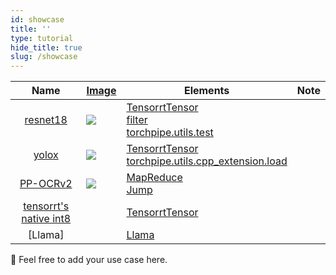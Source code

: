 ```yaml
---
id: showcase
title: ''
type: tutorial
hide_title: true
slug: /showcase
---
```


 

|           Name           | [Image](../tools/vis.mdx)              | Elements                                                                                                  | Note |
|:------------------------:|----------------------------------------|-----------------------------------------------------------------------------------------------------------|------|
|        [resnet18]        | ![](../assets/resnet18_gpu_decode.svg) | [TensorrtTensor](../backend-reference/torch.mdx#tensorrttensor)<br />[filter]<br />[torchpipe.utils.test] |      |
|         [yolox]          | ![](../assets/yolox.svg)               | [TensorrtTensor](../backend-reference/torch.mdx#tensorrttensor)<br />[torchpipe.utils.cpp_extension.load] |      |
|        [PP-OCRv2]        | ![](../assets/ppocr.svg)               | [MapReduce](../Inter-node/graphtraversal.mdx#mapreduce)<br />[Jump]                                       |      |
| [tensorrt's native int8] |                                        | [TensorrtTensor](../backend-reference/torch.mdx#tensorrttensor)                                           |      |
| [Llama] |                                        | [Llama](https://github.com/torchpipe/LLM.TensorRT.Serve)                                           |      |

[resnet18]: https://github.com/torchpipe/torchpipe/tree/main/examples/resnet18
[yolox]: https://github.com/torchpipe/torchpipe/tree/main/examples/yolox
[PP-OCRv2]: https://github.com/torchpipe/torchpipe/tree/main/examples/ppocr
[TensorRT's native INT8]: https://github.com/torchpipe/torchpipe/tree/main/examples/int8

[torchpipe.utils.cpp_extension.load]: ../python/compile.mdx
[filter]: ../Inter-node/filter.mdx
[torchpipe.utils.test]: ../python/test.mdx
[Jump]: ../Inter-node/graphtraversal.mdx#jump

🙏 Feel free to add your use case here.